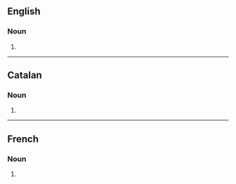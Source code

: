 ==English==

===Noun===
{{head|en|noun plural form}}

# {{plural of|succession|lang=en}}

----

==Catalan==

===Noun===
{{head|ca|noun form}}

# {{plural of|successió|lang=ca}}

----

==French==

===Noun===
{{head|fr|noun plural form|g=f}}

# {{plural of|succession|lang=fr}}